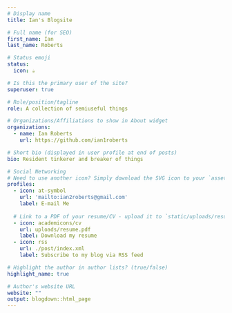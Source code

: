 ```yaml
---
# Display name
title: Ian's Blogsite

# Full name (for SEO)
first_name: Ian
last_name: Roberts

# Status emoji
status:
  icon: ☕️

# Is this the primary user of the site?
superuser: true

# Role/position/tagline
role: A collection of semiuseful things

# Organizations/Affiliations to show in About widget
organizations:
  - name: Ian Roberts
    url: https://github.com/ian1roberts

# Short bio (displayed in user profile at end of posts)
bio: Resident tinkerer and breaker of things

# Social Networking
# Need to use another icon? Simply download the SVG icon to your `assets/media/icons/` folder.
profiles:
  - icon: at-symbol
    url: 'mailto:ian2roberts@gmail.com'
    label: E-mail Me
 
  # Link to a PDF of your resume/CV - upload it to `static/uploads/resume.pdf`
  - icon: academicons/cv
    url: uploads/resume.pdf
    label: Download my resume
  - icon: rss
    url: ./post/index.xml
    label: Subscribe to my blog via RSS feed

# Highlight the author in author lists? (true/false)
highlight_name: true

# Author's website URL
website: ""
output: blogdown::html_page
---
```

